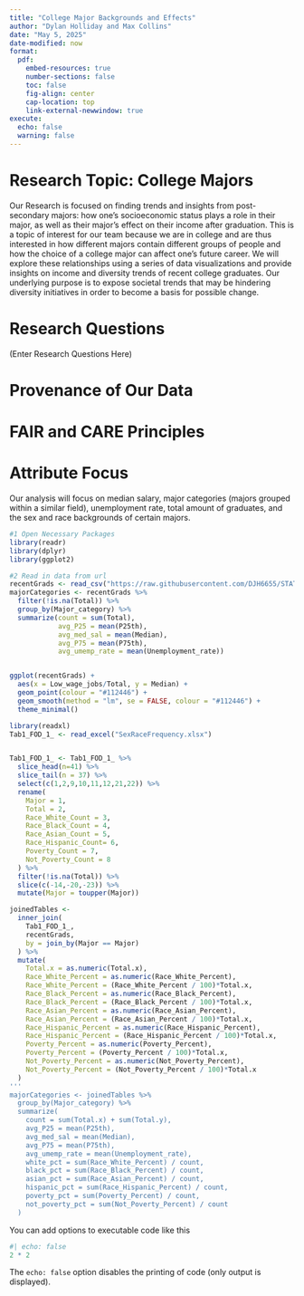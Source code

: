 ---
title: "College Major Backgrounds and Effects"
author: "Dylan Holliday and Max Collins"
date: "May 5, 2025"
date-modified: now
format: 
  pdf:
    embed-resources: true
    number-sections: false
    toc: false
    fig-align: center
    cap-location: top
    link-external-newwindow: true
execute: 
  echo: false
  warning: false
---

# Research Topic: College Majors

Our Research is focused on finding trends and insights from post-secondary majors: how one's socioeconomic status plays a role in their major, as well as their major's effect on their income after graduation. This is a topic of interest for our team because we are in college and are thus interested in how different majors contain different groups of people and how the choice of a college major can affect one's future career. We will explore these relationships using a series of data visualizations and provide insights on income and diversity trends of recent college graduates. Our underlying purpose is to expose societal trends that may be hindering diversity initiatives in order to become a basis for possible change.

# Research Questions

(Enter Research Questions Here)

# Provenance of Our Data

# FAIR and CARE Principles

# Attribute Focus

Our analysis will focus on median salary, major categories (majors grouped within a similar field), unemployment rate, total amount of graduates, and the sex and race backgrounds of certain majors.

```{r}
#1 Open Necessary Packages
library(readr)
library(dplyr)
library(ggplot2)

#2 Read in data from url
recentGrads <- read_csv("https://raw.githubusercontent.com/DJH6655/STAT184-Final-Project/refs/heads/main/recent-grads.csv")
majorCategories <- recentGrads %>%
  filter(!is.na(Total)) %>%
  group_by(Major_category) %>%
  summarize(count = sum(Total),
            avg_P25 = mean(P25th),
            avg_med_sal = mean(Median),
            avg_P75 = mean(P75th),
            avg_umemp_rate = mean(Unemployment_rate))


ggplot(recentGrads) +
  aes(x = Low_wage_jobs/Total, y = Median) +
  geom_point(colour = "#112446") +
  geom_smooth(method = "lm", se = FALSE, colour = "#112446") +
  theme_minimal()

library(readxl)
Tab1_FOD_1_ <- read_excel("SexRaceFrequency.xlsx")


Tab1_FOD_1_ <- Tab1_FOD_1_ %>% 
  slice_head(n=41) %>% 
  slice_tail(n = 37) %>% 
  select(c(1,2,9,10,11,12,21,22)) %>% 
  rename(
    Major = 1,
    Total = 2,
    Race_White_Count = 3, 
    Race_Black_Count = 4,
    Race_Asian_Count = 5,
    Race_Hispanic_Count= 6,
    Poverty_Count = 7,
    Not_Poverty_Count = 8
  ) %>% 
  filter(!is.na(Total)) %>% 
  slice(c(-14,-20,-23)) %>% 
  mutate(Major = toupper(Major))

joinedTables <-
  inner_join(
    Tab1_FOD_1_,
    recentGrads,
    by = join_by(Major == Major)
  ) %>% 
  mutate(
    Total.x = as.numeric(Total.x),
    Race_White_Percent = as.numeric(Race_White_Percent),
    Race_White_Percent = (Race_White_Percent / 100)*Total.x,
    Race_Black_Percent = as.numeric(Race_Black_Percent),
    Race_Black_Percent = (Race_Black_Percent / 100)*Total.x,
    Race_Asian_Percent = as.numeric(Race_Asian_Percent),
    Race_Asian_Percent = (Race_Asian_Percent / 100)*Total.x,
    Race_Hispanic_Percent = as.numeric(Race_Hispanic_Percent),
    Race_Hispanic_Percent = (Race_Hispanic_Percent / 100)*Total.x,
    Poverty_Percent = as.numeric(Poverty_Percent),
    Poverty_Percent = (Poverty_Percent / 100)*Total.x,
    Not_Poverty_Percent = as.numeric(Not_Poverty_Percent),
    Not_Poverty_Percent = (Not_Poverty_Percent / 100)*Total.x
  )
'''
majorCategories <- joinedTables %>% 
  group_by(Major_category) %>%
  summarize(
    count = sum(Total.x) + sum(Total.y),
    avg_P25 = mean(P25th),
    avg_med_sal = mean(Median),
    avg_P75 = mean(P75th),
    avg_umemp_rate = mean(Unemployment_rate),
    white_pct = sum(Race_White_Percent) / count,
    black_pct = sum(Race_Black_Percent) / count,
    asian_pct = sum(Race_Asian_Percent) / count,
    hispanic_pct = sum(Race_Hispanic_Percent) / count,
    poverty_pct = sum(Poverty_Percent) / count,
    not_poverty_pct = sum(Not_Poverty_Percent) / count
  )

```

You can add options to executable code like this

```{r}
#| echo: false
2 * 2
```

The `echo: false` option disables the printing of code (only output is displayed).

```{r codeAppend, ref.label=knitr::all_labels(), echo=TRUE, eval=FALSE}
```
